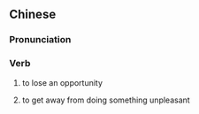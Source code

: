 {{also|走鸡}}
==Chinese==
{{zh-forms|s=走鸡}}

===Pronunciation===
{{zh-pron
|c=zau2 gai1
|cat=v
}}

===Verb===
{{zh-verb}} {{tcx|lang=zh|Cantonese}}

# to lose an opportunity
# {{lb|zh|by extension}} to get away from doing something unpleasant
#: {{zh-x|唔好 畀 佢 走雞|Don't let him '''get away'''|C}}
